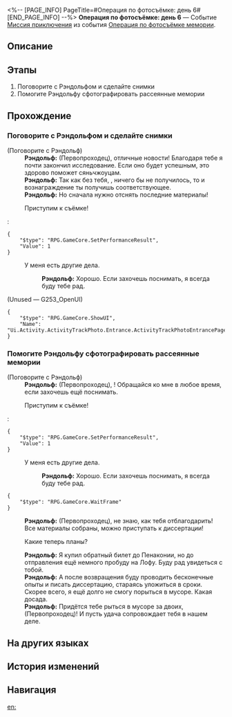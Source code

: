 <%-- [PAGE_INFO]
PageTitle=#Операция по фотосъёмке: день 6#
[END_PAGE_INFO] --%>
{{Дополнить|Диалоги.}}
{{Миссия Инфобокс
|id              = 8024306
|Название        = 
|Изображение     = Миссия Операция по фотосъёмке день 6.png
|Тип             = Миссия приключения
|Событие         = Операция по фотосъёмке мемории
|Глава           = 
|Условия         = Завершена [[Миссия приключения]] «[[Операция по фотосъёмке: день 5]]»
|Персонажи       = Первопроходец; Рэндольф
|СтартЛокация    = [[Лофу Сяньчжоу]] — [[Центральная гавань Приюта звёздных яликов]]
|Мир             = Лофу Сяньчжоу
|Предыдущая      = Операция по фотосъёмке: день 5
|Следующая       = 
|Награды         = Кредиты*1 000
}}
'''Операция по фотосъёмке: день 6''' — Событие [[Миссия приключения]] из события [[Операция по фотосъёмке мемории]].

==Описание==
{{Описание|<!--официальное описание из Перекрёстка судеб-->}}

==Этапы==
# Поговорите с Рэндольфом и сделайте снимки
# Помогите Рэндольфу сфотографировать рассеянные мемории

==Прохождение==
{{Дополнить}}
===Поговорите с Рэндольфом и сделайте снимки===
{{Описание миссии|тип=Миссия приключения|локация=Центральная гавань Приюта звёздных яликов|Терапевт-интерн Рэндольф подготовил план, как вернуть рассеянные сегодня мемории. Сделайте для Рэндольфа снимки местоположения целей.}}
{{Диалог Начало}}

;(Поговорите с Рэндольф)
:'''Рэндольф:''' (Первопроходец), отличные новости! Благодаря тебе я почти закончил исследование. Если оно будет успешным, это здорово поможет сяньчжоуцам.
:'''Рэндольф:''' Так как без тебя, {{MC|ж=подруга|м=дружище}}, ничего бы не получилось, то и вознаграждение ты получишь соответствующее.
:'''Рэндольф:''' Но сначала нужно отснять последние материалы!
:{{Диалог|Журнал путешествий}} Приступим к съёмке!
:<pre>{
	"$type": "RPG.GameCore.SetPerformanceResult",
	"Value": 1
}</pre>
:{{Диалог|Выход}} У меня есть другие дела.
::'''Рэндольф:''' Хорошо. Если захочешь поснимать, я всегда буду тебе рад.

;(Unused &mdash; G253_OpenUI)
<pre>{
	"$type": "RPG.GameCore.ShowUI",
	"Name": "Ui.Activity.ActivityTrackPhoto.Entrance.ActivityTrackPhotoEntrancePage"
}</pre>
{{Диалог Конец}}

===Помогите Рэндольфу сфотографировать рассеянные мемории===
{{Описание миссии|тип=Миссия приключения|локация=Центральная гавань Приюта звёздных яликов|Помогите терапевту-интерну Рэндольфу сделать снимки, чтобы он смог поймать рассеянные мемории.}}
{{Диалог Начало}}

;(Поговорите с Рэндольф)
:'''Рэндольф:''' (Первопроходец), {{MC|ж=моя дорогая помощница|м=мой дорогой помощник}}! Обращайся ко мне в любое время, если захочешь ещё поснимать.
:{{Диалог|Журнал путешествий}} Приступим к съёмке!
:<pre>{
	"$type": "RPG.GameCore.SetPerformanceResult",
	"Value": 1
}</pre>
:{{Диалог|Выход}} У меня есть другие дела.
::'''Рэндольф:''' Хорошо. Если захочешь поснимать, я всегда буду тебе рад.
<pre>{
	"$type": "RPG.GameCore.WaitFrame"
}</pre>
:'''Рэндольф:''' (Первопроходец), не знаю, как тебя отблагодарить! Все материалы собраны, можно приступать к диссертации!
:{{Диалог|Стрелка}} Какие теперь планы?
:'''Рэндольф:''' Я купил обратный билет до Пенаконии, но до отправления ещё немного пробуду на Лофу. Буду рад увидеться с тобой.
:'''Рэндольф:''' А после возвращения буду проводить бесконечные опыты и писать диссертацию, стараясь уложиться в сроки. Скорее всего, я ещё долго не смогу порыться в мусоре. Какая досада.
:'''Рэндольф:''' Придётся тебе рыться в мусоре за двоих, (Первопроходец)! И пусть удача сопровождает тебя в нашем деле.
{{Диалог Конец}}

==На других языках==
{{На других языках
|en   = Operation Snapshot: Day 6
|zhs  = 留影计划·第六日
|zht  = 留影計畫•第六日
|ja   = スナップショット計画・6日目
|ko   = 촬영 계획•6일차
|es   = Operación instantáneas: Día 6
|fr   = Opération cliché&nbsp;: Jour 6
|ru   = Операция по фотосъёмке: день 6
|th   = แผนถ่ายภาพ: วันที่ 6
|vi   = Kế Hoạch Lưu Giữ Ảnh: Ngày 6
|de   = Operation Schattenspiel: Tag 6
|id   = Proyek Pemotretan: Hari 6
|pt   = Operação Captura: Dia 6
}}

==История изменений==
{{История изменений|3.5}}

==Навигация==
{{Миссия приключения Навбокс|Глава }}

[[en:]]
